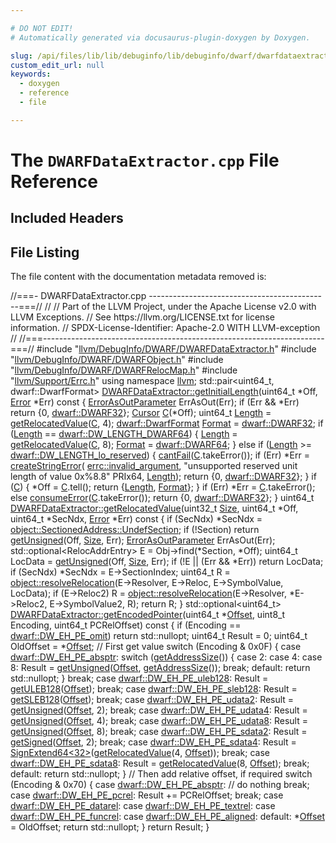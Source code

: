 ```yaml
---

# DO NOT EDIT!
# Automatically generated via docusaurus-plugin-doxygen by Doxygen.

slug: /api/files/lib/lib/debuginfo/lib/debuginfo/dwarf/dwarfdataextractor-cpp
custom_edit_url: null
keywords:
  - doxygen
  - reference
  - file

---
```





# The `DWARFDataExtractor.cpp` File Reference

<DoxygenPage pluginConfig={pluginConfig}>



## Included Headers

<IncludesList>
<IncludesListItem
  filePath="llvm/DebugInfo/DWARF/DWARFDataExtractor.h"
  permalink="/docs/api/files/include/include/llvm/include/llvm/debuginfo/include/llvm/debuginfo/dwarf/dwarfdataextractor-h"
  isLocal="true" />
<IncludesListItem
  filePath="llvm/DebugInfo/DWARF/DWARFObject.h"
  permalink="/docs/api/files/include/include/llvm/include/llvm/debuginfo/include/llvm/debuginfo/dwarf/dwarfobject-h"
  isLocal="true" />
<IncludesListItem
  filePath="llvm/DebugInfo/DWARF/DWARFRelocMap.h"
  permalink="/docs/api/files/include/include/llvm/include/llvm/debuginfo/include/llvm/debuginfo/dwarf/dwarfrelocmap-h"
  isLocal="true" />
<IncludesListItem
  filePath="llvm/Support/Errc.h"
  permalink="/docs/api/files/include/include/llvm/include/llvm/support/errc-h"
  isLocal="true" />
</IncludesList>


## File Listing

The file content with the documentation metadata removed is:

<ProgramListing>

<Link id="l00001" /><CodeLine lineNumber="1"><span class="doxyHighlightComment">//===- DWARFDataExtractor.cpp ---------------------------------------------===//</span></CodeLine>
<Link id="l00002" /><CodeLine lineNumber="2"><span class="doxyHighlightComment">//</span></CodeLine>
<Link id="l00003" /><CodeLine lineNumber="3"><span class="doxyHighlightComment">// Part of the LLVM Project, under the Apache License v2.0 with LLVM Exceptions.</span></CodeLine>
<Link id="l00004" /><CodeLine lineNumber="4"><span class="doxyHighlightComment">// See https://llvm.org/LICENSE.txt for license information.</span></CodeLine>
<Link id="l00005" /><CodeLine lineNumber="5"><span class="doxyHighlightComment">// SPDX-License-Identifier: Apache-2.0 WITH LLVM-exception</span></CodeLine>
<Link id="l00006" /><CodeLine lineNumber="6"><span class="doxyHighlightComment">//</span></CodeLine>
<Link id="l00007" /><CodeLine lineNumber="7"><span class="doxyHighlightComment">//===----------------------------------------------------------------------===//</span></CodeLine>
<Link id="l00008" /><CodeLine lineNumber="8"></CodeLine>
<Link id="l00009" /><CodeLine lineNumber="9"><span class="doxyHighlightPreprocessor">#include &quot;<a href="/docs/api/files/include/include/llvm/include/llvm/debuginfo/include/llvm/debuginfo/dwarf/dwarfdataextractor-h">llvm/DebugInfo/DWARF/DWARFDataExtractor.h</a>&quot;</span></CodeLine>
<Link id="l00010" /><CodeLine lineNumber="10"><span class="doxyHighlightPreprocessor">#include &quot;<a href="/docs/api/files/include/include/llvm/include/llvm/debuginfo/include/llvm/debuginfo/dwarf/dwarfobject-h">llvm/DebugInfo/DWARF/DWARFObject.h</a>&quot;</span></CodeLine>
<Link id="l00011" /><CodeLine lineNumber="11"><span class="doxyHighlightPreprocessor">#include &quot;<a href="/docs/api/files/include/include/llvm/include/llvm/debuginfo/include/llvm/debuginfo/dwarf/dwarfrelocmap-h">llvm/DebugInfo/DWARF/DWARFRelocMap.h</a>&quot;</span></CodeLine>
<Link id="l00012" /><CodeLine lineNumber="12"><span class="doxyHighlightPreprocessor">#include &quot;<a href="/docs/api/files/include/include/llvm/include/llvm/support/errc-h">llvm/Support/Errc.h</a>&quot;</span></CodeLine>
<Link id="l00013" /><CodeLine lineNumber="13"></CodeLine>
<Link id="l00014" /><CodeLine lineNumber="14"><span class="doxyHighlightKeyword">using namespace </span><span class="doxyHighlight"><a href="/docs/api/namespaces/llvm">llvm</a>;</span></CodeLine>
<Link id="l00015" /><CodeLine lineNumber="15"></CodeLine>
<Link id="l00016" /><CodeLine lineNumber="16"><span class="doxyHighlight">std::pair&lt;uint64&#95;t, dwarf::DwarfFormat&gt;</span></CodeLine>
<Link id="l00017" /><CodeLine lineNumber="17" lineLink="/docs/api/classes/llvm/dwarfdataextractor/#a10e13073556511543a885ea96b61ff6c"><span class="doxyHighlight"><a href="/docs/api/classes/llvm/dwarfdataextractor/#a10e13073556511543a885ea96b61ff6c">DWARFDataExtractor::getInitialLength</a>(uint64&#95;t &#42;Off, <a href="/docs/api/classes/llvm/error">Error</a> &#42;Err)</span><span class="doxyHighlightKeyword"> const </span><span class="doxyHighlight">&#123;</span></CodeLine>
<Link id="l00018" /><CodeLine lineNumber="18"><span class="doxyHighlight">  <a href="/docs/api/classes/llvm/errorasoutparameter">ErrorAsOutParameter</a> ErrAsOut(Err);</span></CodeLine>
<Link id="l00019" /><CodeLine lineNumber="19"><span class="doxyHighlight">  </span><span class="doxyHighlightKeywordFlow">if</span><span class="doxyHighlight"> (Err &amp;&amp; &#42;Err)</span></CodeLine>
<Link id="l00020" /><CodeLine lineNumber="20"><span class="doxyHighlight">    </span><span class="doxyHighlightKeywordFlow">return</span><span class="doxyHighlight"> &#123;0, <a href="/docs/api/namespaces/llvm/dwarf/#a79a43a947d26afb3f2a388f2f7a3a8c8a63265bb5719678b401b0abd0ed5ddd76">dwarf::DWARF32</a>&#125;;</span></CodeLine>
<Link id="l00021" /><CodeLine lineNumber="21"></CodeLine>
<Link id="l00022" /><CodeLine lineNumber="22"><span class="doxyHighlight">  <a href="/docs/api/classes/llvm/dataextractor/cursor">Cursor</a> <a href="/docs/api/namespaces/llvm/callingconv/#ac6aa1387c4375260e2468eb5a77fdb4cafd841a49aec1539bc88abc8ff9e170fb">C</a>(&#42;Off);</span></CodeLine>
<Link id="l00023" /><CodeLine lineNumber="23"><span class="doxyHighlight">  uint64&#95;t <a href="/docs/api/namespaces/llvm/#a05f5b9a11bdcc5feba62899f95dcf878af6d9f1c7b49b7601fae6a545002a6763">Length</a> = <a href="/docs/api/classes/llvm/dwarfdataextractor/#a814a7655e692e4f880b38eed143052fb">getRelocatedValue</a>(<a href="/docs/api/namespaces/llvm/callingconv/#ac6aa1387c4375260e2468eb5a77fdb4cafd841a49aec1539bc88abc8ff9e170fb">C</a>, 4);</span></CodeLine>
<Link id="l00024" /><CodeLine lineNumber="24"><span class="doxyHighlight">  <a href="/docs/api/namespaces/llvm/dwarf/#a79a43a947d26afb3f2a388f2f7a3a8c8">dwarf::DwarfFormat</a> <a href="/docs/api/namespaces/llvm/#ab7530cd22b8952cb41774507dd40c6f3a520d0db389f362bf79ef56ca0af3dcab">Format</a> = <a href="/docs/api/namespaces/llvm/dwarf/#a79a43a947d26afb3f2a388f2f7a3a8c8a63265bb5719678b401b0abd0ed5ddd76">dwarf::DWARF32</a>;</span></CodeLine>
<Link id="l00025" /><CodeLine lineNumber="25"><span class="doxyHighlight">  </span><span class="doxyHighlightKeywordFlow">if</span><span class="doxyHighlight"> (<a href="/docs/api/namespaces/llvm/#a05f5b9a11bdcc5feba62899f95dcf878af6d9f1c7b49b7601fae6a545002a6763">Length</a> == <a href="/docs/api/namespaces/llvm/dwarf/#af37a255a9a1f06e51c27b3a5a5c7baf4adc3aedef0caeccf6d845a430da6d3f8d">dwarf::DW&#95;LENGTH&#95;DWARF64</a>) &#123;</span></CodeLine>
<Link id="l00026" /><CodeLine lineNumber="26"><span class="doxyHighlight">    <a href="/docs/api/namespaces/llvm/#a05f5b9a11bdcc5feba62899f95dcf878af6d9f1c7b49b7601fae6a545002a6763">Length</a> = <a href="/docs/api/classes/llvm/dwarfdataextractor/#a814a7655e692e4f880b38eed143052fb">getRelocatedValue</a>(<a href="/docs/api/namespaces/llvm/callingconv/#ac6aa1387c4375260e2468eb5a77fdb4cafd841a49aec1539bc88abc8ff9e170fb">C</a>, 8);</span></CodeLine>
<Link id="l00027" /><CodeLine lineNumber="27"><span class="doxyHighlight">    <a href="/docs/api/namespaces/llvm/#ab7530cd22b8952cb41774507dd40c6f3a520d0db389f362bf79ef56ca0af3dcab">Format</a> = <a href="/docs/api/namespaces/llvm/dwarf/#a79a43a947d26afb3f2a388f2f7a3a8c8a34b4d38e06d609b405f4a79c223ed8d2">dwarf::DWARF64</a>;</span></CodeLine>
<Link id="l00028" /><CodeLine lineNumber="28"><span class="doxyHighlight">  &#125; </span><span class="doxyHighlightKeywordFlow">else</span><span class="doxyHighlight"> </span><span class="doxyHighlightKeywordFlow">if</span><span class="doxyHighlight"> (<a href="/docs/api/namespaces/llvm/#a05f5b9a11bdcc5feba62899f95dcf878af6d9f1c7b49b7601fae6a545002a6763">Length</a> &gt;= <a href="/docs/api/namespaces/llvm/dwarf/#af37a255a9a1f06e51c27b3a5a5c7baf4a8cff646c8838f1f3e3e948bd985ee5f4">dwarf::DW&#95;LENGTH&#95;lo&#95;reserved</a>) &#123;</span></CodeLine>
<Link id="l00029" /><CodeLine lineNumber="29"><span class="doxyHighlight">    <a href="/docs/api/namespaces/llvm/#aa1e1474f15df639f0d874b21f15666f7">cantFail</a>(<a href="/docs/api/namespaces/llvm/callingconv/#ac6aa1387c4375260e2468eb5a77fdb4cafd841a49aec1539bc88abc8ff9e170fb">C</a>.takeError());</span></CodeLine>
<Link id="l00030" /><CodeLine lineNumber="30"><span class="doxyHighlight">    </span><span class="doxyHighlightKeywordFlow">if</span><span class="doxyHighlight"> (Err)</span></CodeLine>
<Link id="l00031" /><CodeLine lineNumber="31"><span class="doxyHighlight">      &#42;Err = <a href="/docs/api/namespaces/llvm/#a4d2fd926089a58d482fb67a362e11bad">createStringError</a>(</span></CodeLine>
<Link id="l00032" /><CodeLine lineNumber="32"><span class="doxyHighlight">          <a href="/docs/api/namespaces/llvm/#a59739a4f15fb2ec57a6b7fcfe938546bae55d43eabeefe5a8271b4a3c898bd18f">errc::invalid&#95;argument</a>,</span></CodeLine>
<Link id="l00033" /><CodeLine lineNumber="33"><span class="doxyHighlight">          </span><span class="doxyHighlightStringLiteral">&quot;unsupported reserved unit length of value 0x%8.8&quot;</span><span class="doxyHighlight"> PRIx64, <a href="/docs/api/namespaces/llvm/#a05f5b9a11bdcc5feba62899f95dcf878af6d9f1c7b49b7601fae6a545002a6763">Length</a>);</span></CodeLine>
<Link id="l00034" /><CodeLine lineNumber="34"><span class="doxyHighlight">    </span><span class="doxyHighlightKeywordFlow">return</span><span class="doxyHighlight"> &#123;0, <a href="/docs/api/namespaces/llvm/dwarf/#a79a43a947d26afb3f2a388f2f7a3a8c8a63265bb5719678b401b0abd0ed5ddd76">dwarf::DWARF32</a>&#125;;</span></CodeLine>
<Link id="l00035" /><CodeLine lineNumber="35"><span class="doxyHighlight">  &#125;</span></CodeLine>
<Link id="l00036" /><CodeLine lineNumber="36"></CodeLine>
<Link id="l00037" /><CodeLine lineNumber="37"><span class="doxyHighlight">  </span><span class="doxyHighlightKeywordFlow">if</span><span class="doxyHighlight"> (<a href="/docs/api/namespaces/llvm/callingconv/#ac6aa1387c4375260e2468eb5a77fdb4cafd841a49aec1539bc88abc8ff9e170fb">C</a>) &#123;</span></CodeLine>
<Link id="l00038" /><CodeLine lineNumber="38"><span class="doxyHighlight">    &#42;Off = <a href="/docs/api/namespaces/llvm/callingconv/#ac6aa1387c4375260e2468eb5a77fdb4cafd841a49aec1539bc88abc8ff9e170fb">C</a>.tell();</span></CodeLine>
<Link id="l00039" /><CodeLine lineNumber="39"><span class="doxyHighlight">    </span><span class="doxyHighlightKeywordFlow">return</span><span class="doxyHighlight"> &#123;<a href="/docs/api/namespaces/llvm/#a05f5b9a11bdcc5feba62899f95dcf878af6d9f1c7b49b7601fae6a545002a6763">Length</a>, <a href="/docs/api/namespaces/llvm/#ab7530cd22b8952cb41774507dd40c6f3a520d0db389f362bf79ef56ca0af3dcab">Format</a>&#125;;</span></CodeLine>
<Link id="l00040" /><CodeLine lineNumber="40"><span class="doxyHighlight">  &#125;</span></CodeLine>
<Link id="l00041" /><CodeLine lineNumber="41"><span class="doxyHighlight">  </span><span class="doxyHighlightKeywordFlow">if</span><span class="doxyHighlight"> (Err)</span></CodeLine>
<Link id="l00042" /><CodeLine lineNumber="42"><span class="doxyHighlight">    &#42;Err = <a href="/docs/api/namespaces/llvm/callingconv/#ac6aa1387c4375260e2468eb5a77fdb4cafd841a49aec1539bc88abc8ff9e170fb">C</a>.takeError();</span></CodeLine>
<Link id="l00043" /><CodeLine lineNumber="43"><span class="doxyHighlight">  </span><span class="doxyHighlightKeywordFlow">else</span></CodeLine>
<Link id="l00044" /><CodeLine lineNumber="44"><span class="doxyHighlight">    <a href="/docs/api/namespaces/llvm/#aee0e70be66536b9ef7b65ae2e5a45959">consumeError</a>(<a href="/docs/api/namespaces/llvm/callingconv/#ac6aa1387c4375260e2468eb5a77fdb4cafd841a49aec1539bc88abc8ff9e170fb">C</a>.takeError());</span></CodeLine>
<Link id="l00045" /><CodeLine lineNumber="45"><span class="doxyHighlight">  </span><span class="doxyHighlightKeywordFlow">return</span><span class="doxyHighlight"> &#123;0, <a href="/docs/api/namespaces/llvm/dwarf/#a79a43a947d26afb3f2a388f2f7a3a8c8a63265bb5719678b401b0abd0ed5ddd76">dwarf::DWARF32</a>&#125;;</span></CodeLine>
<Link id="l00046" /><CodeLine lineNumber="46"><span class="doxyHighlight">&#125;</span></CodeLine>
<Link id="l00047" /><CodeLine lineNumber="47"></CodeLine>
<Link id="l00048" /><CodeLine lineNumber="48" lineLink="/docs/api/classes/llvm/dwarfdataextractor/#a814a7655e692e4f880b38eed143052fb"><span class="doxyHighlight">uint64&#95;t <a href="/docs/api/classes/llvm/dwarfdataextractor/#a814a7655e692e4f880b38eed143052fb">DWARFDataExtractor::getRelocatedValue</a>(uint32&#95;t <a href="/docs/api/files/lib/lib/analysis/inlineorder-cpp/#a7ee6f0cb51c3b9056199e9a0001fe8c3a6f6cb72d544962fa333e2e34ce64f719">Size</a>, uint64&#95;t &#42;Off,</span></CodeLine>
<Link id="l00049" /><CodeLine lineNumber="49"><span class="doxyHighlight">                                               uint64&#95;t &#42;SecNdx,</span></CodeLine>
<Link id="l00050" /><CodeLine lineNumber="50"><span class="doxyHighlight">                                               <a href="/docs/api/classes/llvm/error">Error</a> &#42;Err)</span><span class="doxyHighlightKeyword"> const </span><span class="doxyHighlight">&#123;</span></CodeLine>
<Link id="l00051" /><CodeLine lineNumber="51"><span class="doxyHighlight">  </span><span class="doxyHighlightKeywordFlow">if</span><span class="doxyHighlight"> (SecNdx)</span></CodeLine>
<Link id="l00052" /><CodeLine lineNumber="52"><span class="doxyHighlight">    &#42;SecNdx = <a href="/docs/api/structs/llvm/object/sectionedaddress/#aab5f6719f1bf1cfd6c53e95ebce09470">object::SectionedAddress::UndefSection</a>;</span></CodeLine>
<Link id="l00053" /><CodeLine lineNumber="53"><span class="doxyHighlight">  </span><span class="doxyHighlightKeywordFlow">if</span><span class="doxyHighlight"> (!Section)</span></CodeLine>
<Link id="l00054" /><CodeLine lineNumber="54"><span class="doxyHighlight">    </span><span class="doxyHighlightKeywordFlow">return</span><span class="doxyHighlight"> <a href="/docs/api/classes/llvm/dataextractor/#a091e3b172c8f532c021b21c90fd3d461">getUnsigned</a>(Off, <a href="/docs/api/files/lib/lib/analysis/inlineorder-cpp/#a7ee6f0cb51c3b9056199e9a0001fe8c3a6f6cb72d544962fa333e2e34ce64f719">Size</a>, Err);</span></CodeLine>
<Link id="l00055" /><CodeLine lineNumber="55"></CodeLine>
<Link id="l00056" /><CodeLine lineNumber="56"><span class="doxyHighlight">  <a href="/docs/api/classes/llvm/errorasoutparameter">ErrorAsOutParameter</a> ErrAsOut(Err);</span></CodeLine>
<Link id="l00057" /><CodeLine lineNumber="57"><span class="doxyHighlight">  std::optional&lt;RelocAddrEntry&gt; E = Obj-&gt;find(&#42;Section, &#42;Off);</span></CodeLine>
<Link id="l00058" /><CodeLine lineNumber="58"><span class="doxyHighlight">  uint64&#95;t LocData = <a href="/docs/api/classes/llvm/dataextractor/#a091e3b172c8f532c021b21c90fd3d461">getUnsigned</a>(Off, <a href="/docs/api/files/lib/lib/analysis/inlineorder-cpp/#a7ee6f0cb51c3b9056199e9a0001fe8c3a6f6cb72d544962fa333e2e34ce64f719">Size</a>, Err);</span></CodeLine>
<Link id="l00059" /><CodeLine lineNumber="59"><span class="doxyHighlight">  </span><span class="doxyHighlightKeywordFlow">if</span><span class="doxyHighlight"> (!E || (Err &amp;&amp; &#42;Err))</span></CodeLine>
<Link id="l00060" /><CodeLine lineNumber="60"><span class="doxyHighlight">    </span><span class="doxyHighlightKeywordFlow">return</span><span class="doxyHighlight"> LocData;</span></CodeLine>
<Link id="l00061" /><CodeLine lineNumber="61"><span class="doxyHighlight">  </span><span class="doxyHighlightKeywordFlow">if</span><span class="doxyHighlight"> (SecNdx)</span></CodeLine>
<Link id="l00062" /><CodeLine lineNumber="62"><span class="doxyHighlight">    &#42;SecNdx = E-&gt;SectionIndex;</span></CodeLine>
<Link id="l00063" /><CodeLine lineNumber="63"></CodeLine>
<Link id="l00064" /><CodeLine lineNumber="64"><span class="doxyHighlight">  uint64&#95;t R =</span></CodeLine>
<Link id="l00065" /><CodeLine lineNumber="65"><span class="doxyHighlight">      <a href="/docs/api/namespaces/llvm/object/#a3e56be036fa3e00298b097c1bb756643">object::resolveRelocation</a>(E-&gt;Resolver, E-&gt;Reloc, E-&gt;SymbolValue, LocData);</span></CodeLine>
<Link id="l00066" /><CodeLine lineNumber="66"><span class="doxyHighlight">  </span><span class="doxyHighlightKeywordFlow">if</span><span class="doxyHighlight"> (E-&gt;Reloc2)</span></CodeLine>
<Link id="l00067" /><CodeLine lineNumber="67"><span class="doxyHighlight">    R = <a href="/docs/api/namespaces/llvm/object/#a3e56be036fa3e00298b097c1bb756643">object::resolveRelocation</a>(E-&gt;Resolver, &#42;E-&gt;Reloc2, E-&gt;SymbolValue2, R);</span></CodeLine>
<Link id="l00068" /><CodeLine lineNumber="68"><span class="doxyHighlight">  </span><span class="doxyHighlightKeywordFlow">return</span><span class="doxyHighlight"> R;</span></CodeLine>
<Link id="l00069" /><CodeLine lineNumber="69"><span class="doxyHighlight">&#125;</span></CodeLine>
<Link id="l00070" /><CodeLine lineNumber="70"></CodeLine>
<Link id="l00071" /><CodeLine lineNumber="71"><span class="doxyHighlight">std::optional&lt;uint64&#95;t&gt;</span></CodeLine>
<Link id="l00072" /><CodeLine lineNumber="72" lineLink="/docs/api/classes/llvm/dwarfdataextractor/#ab0ceb7476c6b212e0f515e2a4cc9e551"><span class="doxyHighlight"><a href="/docs/api/classes/llvm/dwarfdataextractor/#ab0ceb7476c6b212e0f515e2a4cc9e551">DWARFDataExtractor::getEncodedPointer</a>(uint64&#95;t &#42;<a href="/docs/api/namespaces/llvm/#a05f5b9a11bdcc5feba62899f95dcf878a3134224cba2545bc57954d3b072aebb4">Offset</a>, uint8&#95;t Encoding,</span></CodeLine>
<Link id="l00073" /><CodeLine lineNumber="73"><span class="doxyHighlight">                                      uint64&#95;t PCRelOffset)</span><span class="doxyHighlightKeyword"> const </span><span class="doxyHighlight">&#123;</span></CodeLine>
<Link id="l00074" /><CodeLine lineNumber="74"><span class="doxyHighlight">  </span><span class="doxyHighlightKeywordFlow">if</span><span class="doxyHighlight"> (Encoding == <a href="/docs/api/namespaces/llvm/dwarf/#ab4fde659cfd2ad21ef1920dca7f22255af88641d07cb5fdb688ad0d4e78314222">dwarf::DW&#95;EH&#95;PE&#95;omit</a>)</span></CodeLine>
<Link id="l00075" /><CodeLine lineNumber="75"><span class="doxyHighlight">    </span><span class="doxyHighlightKeywordFlow">return</span><span class="doxyHighlight"> std::nullopt;</span></CodeLine>
<Link id="l00076" /><CodeLine lineNumber="76"></CodeLine>
<Link id="l00077" /><CodeLine lineNumber="77"><span class="doxyHighlight">  uint64&#95;t Result = 0;</span></CodeLine>
<Link id="l00078" /><CodeLine lineNumber="78"><span class="doxyHighlight">  uint64&#95;t OldOffset = &#42;<a href="/docs/api/namespaces/llvm/#a05f5b9a11bdcc5feba62899f95dcf878a3134224cba2545bc57954d3b072aebb4">Offset</a>;</span></CodeLine>
<Link id="l00079" /><CodeLine lineNumber="79"><span class="doxyHighlight">  </span><span class="doxyHighlightComment">// First get value</span></CodeLine>
<Link id="l00080" /><CodeLine lineNumber="80"><span class="doxyHighlight">  </span><span class="doxyHighlightKeywordFlow">switch</span><span class="doxyHighlight"> (Encoding &amp; 0x0F) &#123;</span></CodeLine>
<Link id="l00081" /><CodeLine lineNumber="81"><span class="doxyHighlight">  </span><span class="doxyHighlightKeywordFlow">case</span><span class="doxyHighlight"> <a href="/docs/api/namespaces/llvm/dwarf/#ab4fde659cfd2ad21ef1920dca7f22255ab8bb265a153372d87860f6a33d858f3e">dwarf::DW&#95;EH&#95;PE&#95;absptr</a>:</span></CodeLine>
<Link id="l00082" /><CodeLine lineNumber="82"><span class="doxyHighlight">    </span><span class="doxyHighlightKeywordFlow">switch</span><span class="doxyHighlight"> (<a href="/docs/api/classes/llvm/dataextractor/#a727b157e8418a101ec69dcb2e9ceea39">getAddressSize</a>()) &#123;</span></CodeLine>
<Link id="l00083" /><CodeLine lineNumber="83"><span class="doxyHighlight">    </span><span class="doxyHighlightKeywordFlow">case</span><span class="doxyHighlight"> 2:</span></CodeLine>
<Link id="l00084" /><CodeLine lineNumber="84"><span class="doxyHighlight">    </span><span class="doxyHighlightKeywordFlow">case</span><span class="doxyHighlight"> 4:</span></CodeLine>
<Link id="l00085" /><CodeLine lineNumber="85"><span class="doxyHighlight">    </span><span class="doxyHighlightKeywordFlow">case</span><span class="doxyHighlight"> 8:</span></CodeLine>
<Link id="l00086" /><CodeLine lineNumber="86"><span class="doxyHighlight">      Result = <a href="/docs/api/classes/llvm/dataextractor/#a091e3b172c8f532c021b21c90fd3d461">getUnsigned</a>(<a href="/docs/api/namespaces/llvm/#a05f5b9a11bdcc5feba62899f95dcf878a3134224cba2545bc57954d3b072aebb4">Offset</a>, <a href="/docs/api/classes/llvm/dataextractor/#a727b157e8418a101ec69dcb2e9ceea39">getAddressSize</a>());</span></CodeLine>
<Link id="l00087" /><CodeLine lineNumber="87"><span class="doxyHighlight">      </span><span class="doxyHighlightKeywordFlow">break</span><span class="doxyHighlight">;</span></CodeLine>
<Link id="l00088" /><CodeLine lineNumber="88"><span class="doxyHighlight">    </span><span class="doxyHighlightKeywordFlow">default</span><span class="doxyHighlight">:</span></CodeLine>
<Link id="l00089" /><CodeLine lineNumber="89"><span class="doxyHighlight">      </span><span class="doxyHighlightKeywordFlow">return</span><span class="doxyHighlight"> std::nullopt;</span></CodeLine>
<Link id="l00090" /><CodeLine lineNumber="90"><span class="doxyHighlight">    &#125;</span></CodeLine>
<Link id="l00091" /><CodeLine lineNumber="91"><span class="doxyHighlight">    </span><span class="doxyHighlightKeywordFlow">break</span><span class="doxyHighlight">;</span></CodeLine>
<Link id="l00092" /><CodeLine lineNumber="92"><span class="doxyHighlight">  </span><span class="doxyHighlightKeywordFlow">case</span><span class="doxyHighlight"> <a href="/docs/api/namespaces/llvm/dwarf/#ab4fde659cfd2ad21ef1920dca7f22255ac78bfa2d0d61171586536bd55b3919f9">dwarf::DW&#95;EH&#95;PE&#95;uleb128</a>:</span></CodeLine>
<Link id="l00093" /><CodeLine lineNumber="93"><span class="doxyHighlight">    Result = <a href="/docs/api/classes/llvm/dataextractor/#a6f2f68613d44758a66e49320fb075a02">getULEB128</a>(<a href="/docs/api/namespaces/llvm/#a05f5b9a11bdcc5feba62899f95dcf878a3134224cba2545bc57954d3b072aebb4">Offset</a>);</span></CodeLine>
<Link id="l00094" /><CodeLine lineNumber="94"><span class="doxyHighlight">    </span><span class="doxyHighlightKeywordFlow">break</span><span class="doxyHighlight">;</span></CodeLine>
<Link id="l00095" /><CodeLine lineNumber="95"><span class="doxyHighlight">  </span><span class="doxyHighlightKeywordFlow">case</span><span class="doxyHighlight"> <a href="/docs/api/namespaces/llvm/dwarf/#ab4fde659cfd2ad21ef1920dca7f22255acdcf9e337d25fb5063bf168d12c0e9fd">dwarf::DW&#95;EH&#95;PE&#95;sleb128</a>:</span></CodeLine>
<Link id="l00096" /><CodeLine lineNumber="96"><span class="doxyHighlight">    Result = <a href="/docs/api/classes/llvm/dataextractor/#a88a902fb0c1d600e6b4fe880d770acdf">getSLEB128</a>(<a href="/docs/api/namespaces/llvm/#a05f5b9a11bdcc5feba62899f95dcf878a3134224cba2545bc57954d3b072aebb4">Offset</a>);</span></CodeLine>
<Link id="l00097" /><CodeLine lineNumber="97"><span class="doxyHighlight">    </span><span class="doxyHighlightKeywordFlow">break</span><span class="doxyHighlight">;</span></CodeLine>
<Link id="l00098" /><CodeLine lineNumber="98"><span class="doxyHighlight">  </span><span class="doxyHighlightKeywordFlow">case</span><span class="doxyHighlight"> <a href="/docs/api/namespaces/llvm/dwarf/#ab4fde659cfd2ad21ef1920dca7f22255ab06941f802d97190e82e32018265b5f1">dwarf::DW&#95;EH&#95;PE&#95;udata2</a>:</span></CodeLine>
<Link id="l00099" /><CodeLine lineNumber="99"><span class="doxyHighlight">    Result = <a href="/docs/api/classes/llvm/dataextractor/#a091e3b172c8f532c021b21c90fd3d461">getUnsigned</a>(<a href="/docs/api/namespaces/llvm/#a05f5b9a11bdcc5feba62899f95dcf878a3134224cba2545bc57954d3b072aebb4">Offset</a>, 2);</span></CodeLine>
<Link id="l00100" /><CodeLine lineNumber="100"><span class="doxyHighlight">    </span><span class="doxyHighlightKeywordFlow">break</span><span class="doxyHighlight">;</span></CodeLine>
<Link id="l00101" /><CodeLine lineNumber="101"><span class="doxyHighlight">  </span><span class="doxyHighlightKeywordFlow">case</span><span class="doxyHighlight"> <a href="/docs/api/namespaces/llvm/dwarf/#ab4fde659cfd2ad21ef1920dca7f22255abfafdba601fd5cab55113f2cdb96c033">dwarf::DW&#95;EH&#95;PE&#95;udata4</a>:</span></CodeLine>
<Link id="l00102" /><CodeLine lineNumber="102"><span class="doxyHighlight">    Result = <a href="/docs/api/classes/llvm/dataextractor/#a091e3b172c8f532c021b21c90fd3d461">getUnsigned</a>(<a href="/docs/api/namespaces/llvm/#a05f5b9a11bdcc5feba62899f95dcf878a3134224cba2545bc57954d3b072aebb4">Offset</a>, 4);</span></CodeLine>
<Link id="l00103" /><CodeLine lineNumber="103"><span class="doxyHighlight">    </span><span class="doxyHighlightKeywordFlow">break</span><span class="doxyHighlight">;</span></CodeLine>
<Link id="l00104" /><CodeLine lineNumber="104"><span class="doxyHighlight">  </span><span class="doxyHighlightKeywordFlow">case</span><span class="doxyHighlight"> <a href="/docs/api/namespaces/llvm/dwarf/#ab4fde659cfd2ad21ef1920dca7f22255ac75ce7ce2df1136a194d4cd1d889c06a">dwarf::DW&#95;EH&#95;PE&#95;udata8</a>:</span></CodeLine>
<Link id="l00105" /><CodeLine lineNumber="105"><span class="doxyHighlight">    Result = <a href="/docs/api/classes/llvm/dataextractor/#a091e3b172c8f532c021b21c90fd3d461">getUnsigned</a>(<a href="/docs/api/namespaces/llvm/#a05f5b9a11bdcc5feba62899f95dcf878a3134224cba2545bc57954d3b072aebb4">Offset</a>, 8);</span></CodeLine>
<Link id="l00106" /><CodeLine lineNumber="106"><span class="doxyHighlight">    </span><span class="doxyHighlightKeywordFlow">break</span><span class="doxyHighlight">;</span></CodeLine>
<Link id="l00107" /><CodeLine lineNumber="107"><span class="doxyHighlight">  </span><span class="doxyHighlightKeywordFlow">case</span><span class="doxyHighlight"> <a href="/docs/api/namespaces/llvm/dwarf/#ab4fde659cfd2ad21ef1920dca7f22255abf732c58551b977c2f830e8ddd06e64f">dwarf::DW&#95;EH&#95;PE&#95;sdata2</a>:</span></CodeLine>
<Link id="l00108" /><CodeLine lineNumber="108"><span class="doxyHighlight">    Result = <a href="/docs/api/classes/llvm/dataextractor/#a5cc53bb122d7af1e40b77867d080114d">getSigned</a>(<a href="/docs/api/namespaces/llvm/#a05f5b9a11bdcc5feba62899f95dcf878a3134224cba2545bc57954d3b072aebb4">Offset</a>, 2);</span></CodeLine>
<Link id="l00109" /><CodeLine lineNumber="109"><span class="doxyHighlight">    </span><span class="doxyHighlightKeywordFlow">break</span><span class="doxyHighlight">;</span></CodeLine>
<Link id="l00110" /><CodeLine lineNumber="110"><span class="doxyHighlight">  </span><span class="doxyHighlightKeywordFlow">case</span><span class="doxyHighlight"> <a href="/docs/api/namespaces/llvm/dwarf/#ab4fde659cfd2ad21ef1920dca7f22255a68bcc7d64ea60cf76503e913360e0b01">dwarf::DW&#95;EH&#95;PE&#95;sdata4</a>:</span></CodeLine>
<Link id="l00111" /><CodeLine lineNumber="111"><span class="doxyHighlight">    Result = <a href="/docs/api/namespaces/llvm/#ad12a58d7f81a304e0c568ad2210bc4fe">SignExtend64&lt;32&gt;</a>(<a href="/docs/api/classes/llvm/dwarfdataextractor/#a814a7655e692e4f880b38eed143052fb">getRelocatedValue</a>(4, <a href="/docs/api/namespaces/llvm/#a05f5b9a11bdcc5feba62899f95dcf878a3134224cba2545bc57954d3b072aebb4">Offset</a>));</span></CodeLine>
<Link id="l00112" /><CodeLine lineNumber="112"><span class="doxyHighlight">    </span><span class="doxyHighlightKeywordFlow">break</span><span class="doxyHighlight">;</span></CodeLine>
<Link id="l00113" /><CodeLine lineNumber="113"><span class="doxyHighlight">  </span><span class="doxyHighlightKeywordFlow">case</span><span class="doxyHighlight"> <a href="/docs/api/namespaces/llvm/dwarf/#ab4fde659cfd2ad21ef1920dca7f22255ab4f228eae8e91cb5eb218c4372d2cd75">dwarf::DW&#95;EH&#95;PE&#95;sdata8</a>:</span></CodeLine>
<Link id="l00114" /><CodeLine lineNumber="114"><span class="doxyHighlight">    Result = <a href="/docs/api/classes/llvm/dwarfdataextractor/#a814a7655e692e4f880b38eed143052fb">getRelocatedValue</a>(8, <a href="/docs/api/namespaces/llvm/#a05f5b9a11bdcc5feba62899f95dcf878a3134224cba2545bc57954d3b072aebb4">Offset</a>);</span></CodeLine>
<Link id="l00115" /><CodeLine lineNumber="115"><span class="doxyHighlight">    </span><span class="doxyHighlightKeywordFlow">break</span><span class="doxyHighlight">;</span></CodeLine>
<Link id="l00116" /><CodeLine lineNumber="116"><span class="doxyHighlight">  </span><span class="doxyHighlightKeywordFlow">default</span><span class="doxyHighlight">:</span></CodeLine>
<Link id="l00117" /><CodeLine lineNumber="117"><span class="doxyHighlight">    </span><span class="doxyHighlightKeywordFlow">return</span><span class="doxyHighlight"> std::nullopt;</span></CodeLine>
<Link id="l00118" /><CodeLine lineNumber="118"><span class="doxyHighlight">  &#125;</span></CodeLine>
<Link id="l00119" /><CodeLine lineNumber="119"><span class="doxyHighlight">  </span><span class="doxyHighlightComment">// Then add relative offset, if required</span></CodeLine>
<Link id="l00120" /><CodeLine lineNumber="120"><span class="doxyHighlight">  </span><span class="doxyHighlightKeywordFlow">switch</span><span class="doxyHighlight"> (Encoding &amp; 0x70) &#123;</span></CodeLine>
<Link id="l00121" /><CodeLine lineNumber="121"><span class="doxyHighlight">  </span><span class="doxyHighlightKeywordFlow">case</span><span class="doxyHighlight"> <a href="/docs/api/namespaces/llvm/dwarf/#ab4fde659cfd2ad21ef1920dca7f22255ab8bb265a153372d87860f6a33d858f3e">dwarf::DW&#95;EH&#95;PE&#95;absptr</a>:</span></CodeLine>
<Link id="l00122" /><CodeLine lineNumber="122"><span class="doxyHighlight">    </span><span class="doxyHighlightComment">// do nothing</span></CodeLine>
<Link id="l00123" /><CodeLine lineNumber="123"><span class="doxyHighlight">    </span><span class="doxyHighlightKeywordFlow">break</span><span class="doxyHighlight">;</span></CodeLine>
<Link id="l00124" /><CodeLine lineNumber="124"><span class="doxyHighlight">  </span><span class="doxyHighlightKeywordFlow">case</span><span class="doxyHighlight"> <a href="/docs/api/namespaces/llvm/dwarf/#ab4fde659cfd2ad21ef1920dca7f22255a18cb02c6dc96569494f65b82ab70487b">dwarf::DW&#95;EH&#95;PE&#95;pcrel</a>:</span></CodeLine>
<Link id="l00125" /><CodeLine lineNumber="125"><span class="doxyHighlight">    Result += PCRelOffset;</span></CodeLine>
<Link id="l00126" /><CodeLine lineNumber="126"><span class="doxyHighlight">    </span><span class="doxyHighlightKeywordFlow">break</span><span class="doxyHighlight">;</span></CodeLine>
<Link id="l00127" /><CodeLine lineNumber="127"><span class="doxyHighlight">  </span><span class="doxyHighlightKeywordFlow">case</span><span class="doxyHighlight"> <a href="/docs/api/namespaces/llvm/dwarf/#ab4fde659cfd2ad21ef1920dca7f22255a0e91cc214494d9c9f9c8adcf03be6e51">dwarf::DW&#95;EH&#95;PE&#95;datarel</a>:</span></CodeLine>
<Link id="l00128" /><CodeLine lineNumber="128"><span class="doxyHighlight">  </span><span class="doxyHighlightKeywordFlow">case</span><span class="doxyHighlight"> <a href="/docs/api/namespaces/llvm/dwarf/#ab4fde659cfd2ad21ef1920dca7f22255a02f324799871fabe4675111245994c94">dwarf::DW&#95;EH&#95;PE&#95;textrel</a>:</span></CodeLine>
<Link id="l00129" /><CodeLine lineNumber="129"><span class="doxyHighlight">  </span><span class="doxyHighlightKeywordFlow">case</span><span class="doxyHighlight"> <a href="/docs/api/namespaces/llvm/dwarf/#ab4fde659cfd2ad21ef1920dca7f22255a93177d51171d5b5badb427f677058688">dwarf::DW&#95;EH&#95;PE&#95;funcrel</a>:</span></CodeLine>
<Link id="l00130" /><CodeLine lineNumber="130"><span class="doxyHighlight">  </span><span class="doxyHighlightKeywordFlow">case</span><span class="doxyHighlight"> <a href="/docs/api/namespaces/llvm/dwarf/#ab4fde659cfd2ad21ef1920dca7f22255a9471abf8a810890073e81b0f37b42855">dwarf::DW&#95;EH&#95;PE&#95;aligned</a>:</span></CodeLine>
<Link id="l00131" /><CodeLine lineNumber="131"><span class="doxyHighlight">  </span><span class="doxyHighlightKeywordFlow">default</span><span class="doxyHighlight">:</span></CodeLine>
<Link id="l00132" /><CodeLine lineNumber="132"><span class="doxyHighlight">    &#42;<a href="/docs/api/namespaces/llvm/#a05f5b9a11bdcc5feba62899f95dcf878a3134224cba2545bc57954d3b072aebb4">Offset</a> = OldOffset;</span></CodeLine>
<Link id="l00133" /><CodeLine lineNumber="133"><span class="doxyHighlight">    </span><span class="doxyHighlightKeywordFlow">return</span><span class="doxyHighlight"> std::nullopt;</span></CodeLine>
<Link id="l00134" /><CodeLine lineNumber="134"><span class="doxyHighlight">  &#125;</span></CodeLine>
<Link id="l00135" /><CodeLine lineNumber="135"></CodeLine>
<Link id="l00136" /><CodeLine lineNumber="136"><span class="doxyHighlight">  </span><span class="doxyHighlightKeywordFlow">return</span><span class="doxyHighlight"> Result;</span></CodeLine>
<Link id="l00137" /><CodeLine lineNumber="137"><span class="doxyHighlight">&#125;</span></CodeLine>

</ProgramListing>


</DoxygenPage>
